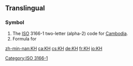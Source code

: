 {{also|kh|Kh|kH|.kh}}
==Translingual==

===Symbol===
{{head|mul|symbol}}
# The [[ISO]] 3166-1 two-letter (alpha-2) code for [[Cambodia]].
# Formula for {{l|en|potassium hydride}}

[[Category:ISO 3166-1]]

[[zh-min-nan:KH]]
[[ca:KH]]
[[cs:KH]]
[[de:KH]]
[[fr:KH]]
[[io:KH]]